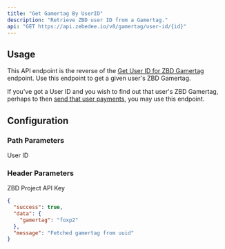 ```yaml
---
title: "Get Gamertag By UserID"
description: "Retrieve ZBD user ID from a Gamertag."
api: "GET https://api.zebedee.io/v0/gamertag/user-id/{id}"
---
```


## Usage

This API endpoint is the reverse of the [Get User ID for ZBD Gamertag](/rewards/api/gamertags/retrieve-userid) endpoint. Use this endpoint to get a given user's ZBD Gamertag.

<Tip>If you've got a User ID and you wish to find out that user's ZBD Gamertag, perhaps to then [send that user payments](/rewards/api/gamertags/send), you may use this endpoint.</Tip>

## Configuration

### Path Parameters

<ParamField required path="id" type="string">
  User ID
</ParamField>

### Header Parameters

<ParamField required header="apikey" type="string">
  ZBD Project API Key
</ParamField>



<ResponseExample>

```json Response
{
  "success": true,
  "data": {
    "gamertag": "foxp2"
  },
  "message": "Fetched gamertag from uuid"
}
```

</ResponseExample>
